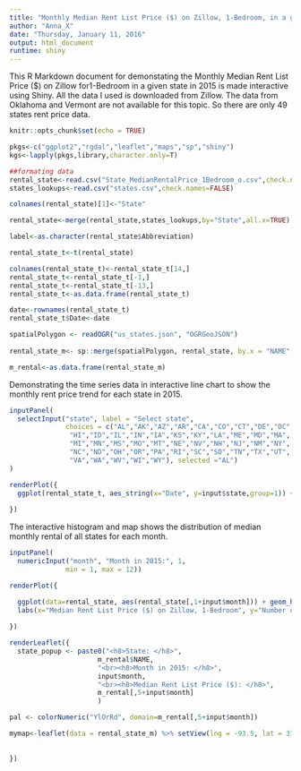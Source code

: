 ```yaml
---
title: "Monthly Median Rent List Price ($) on Zillow, 1-Bedroom, in a given state, 2015"
author: "Anna_X"
date: "Thursday, January 11, 2016"
output: html_document
runtime: shiny
---
```


This R Markdown document for demonstating the Monthly Median Rent List Price ($) on Zillow for1-Bedroom in a given state in 2015 is made interactive using Shiny. All the data I used is downloaded from Zillow. The data from Oklahoma and Vermont are not available for this topic. So there are only 49 states rent price data.

```r
knitr::opts_chunk$set(echo = TRUE)
```

```r

pkgs<-c("ggplot2","rgdal","leaflet","maps","sp","shiny")
kgs<-lapply(pkgs,library,character.only=T)

##formating data
rental_state<-read.csv("State_MedianRentalPrice_1Bedroom_o.csv",check.names=FALSE)
states_lookups<-read.csv("states.csv",check.names=FALSE)

colnames(rental_state)[1]<-"State"

rental_state<-merge(rental_state,states_lookups,by="State",all.x=TRUE)

label<-as.character(rental_state$Abbreviation)

rental_state_t<-t(rental_state)

colnames(rental_state_t)<-rental_state_t[14,]
rental_state_t<-rental_state_t[-1,]
rental_state_t<-rental_state_t[-13,]
rental_state_t<-as.data.frame(rental_state_t)

date<-rownames(rental_state_t)
rental_state_t$Date<-date

spatialPolygon <- readOGR("us_states.json", "OGRGeoJSON")
 
rental_state_m<- sp::merge(spatialPolygon, rental_state, by.x = "NAME",by.y = "State")

m_rental<-as.data.frame(rental_state_m)

```

Demonstrating the time series data in interactive line chart to show the monthly rent price trend for each state in 2015.
```r
inputPanel(
  selectInput("state", label = "Select state",
              choices = c("AL","AK","AZ","AR","CA","CO","CT","DE","DC","FL","GA",
               "HI","ID","IL","IN","IA","KS","KY","LA","ME","MD","MA",
               "MI","MN","MS","MO","MT","NE","NV","NH","NJ","NM","NY",
               "NC","ND","OH","OR","PA","RI","SC","SD","TN","TX","UT",
               "VA","WA","WV","WI","WY"), selected ="AL")
)

renderPlot({
  ggplot(rental_state_t, aes_string(x="Date", y=input$state,group=1)) +geom_line(colour="#000099")+geom_point(colour="#000099") + ggtitle("Monthly Median Rent List Price ($) on Zillow, 1-Bedroom,\nin a given state, 2015") +theme(axis.text.x = element_text(angle=90))
  
})
```
The interactive histogram and map shows the distribution of median monthly rental of all states for each month.

```r
inputPanel(
  numericInput("month", "Month in 2015:", 1, 
              min = 1, max = 12))

```

```r
renderPlot({

  ggplot(data=rental_state, aes(rental_state[,1+input$month])) + geom_histogram(col="blue",aes(fill=..count..) )+   labs(title="Distribution of Monthly Median Rent List Price in US") +
  labs(x="Median Rent List Price ($) on Zillow, 1-Bedroom", y="Number of States") + xlim(c(400,2500)) + ylim(c(0,15)) +scale_fill_gradient("Number of States")+theme(legend.position=c(0.8,0.8))
  
})

renderLeaflet({
  state_popup <- paste0("<h8>State: </h8>",
                      m_rental$NAME,
                      "<br><h8>Month in 2015: </h8>",
                      input$month,
                      "<br><h8>Median Rent List Price ($): </h8>",
                      m_rental[,5+input$month]
                      )

pal <- colorNumeric("YlOrRd", domain=m_rental[,5+input$month])

mymap<-leaflet(data = rental_state_m) %>% setView(lng = -93.5, lat = 37.0,zoom=3) %>% addTiles() %>% addPolygons(fillColor = ~pal(m_rental[,5+input$month]), fillOpacity = 0.6,color="Grey",weight=1,popup = state_popup) %>% addLegend("bottomleft", pal =pal,values =m_rental[,5+input$month],title = "Median Rent:",labFormat = labelFormat(prefix = "$"), opacity =0.7)
                                                                                   mymap
                                                                                   
})

```


